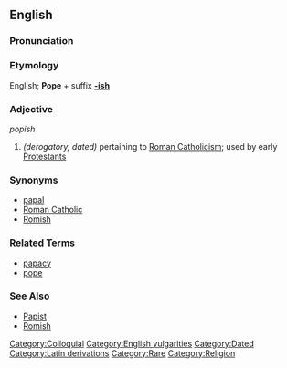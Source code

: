 ==English==

===Pronunciation===
{{substub}}

===Etymology===
English; '''Pope''' + suffix '''[[-ish]]'''

===Adjective===
''popish''

# ''(derogatory, dated)'' pertaining to [[Roman Catholicism]]; used by early [[Protestant]]s

===Synonyms===
* [[papal]]
* [[Roman Catholic]]
* [[Romish]]

===Related Terms===
* [[papacy]]
* [[pope]]

===See Also===
* [[Papist]]
* [[Romish]]

[[Category:Colloquial]]
[[Category:English vulgarities]]
[[Category:Dated]]
[[Category:Latin derivations]]
[[Category:Rare]]
[[Category:Religion]]